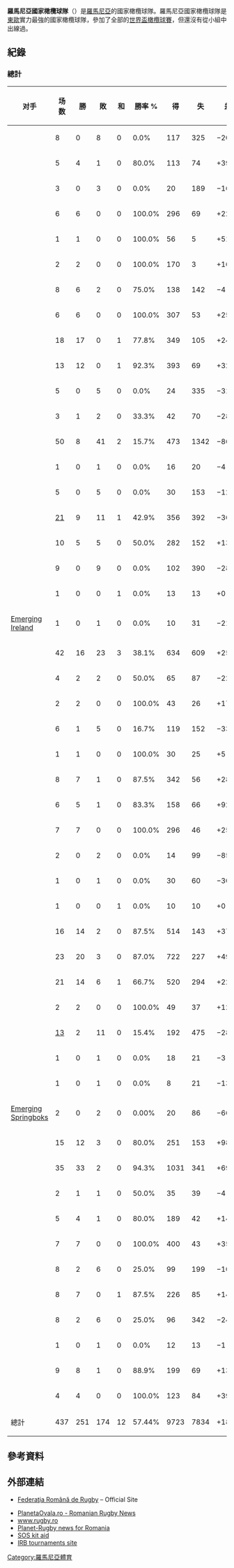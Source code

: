 
'''羅馬尼亞國家橄欖球隊'''（{{Lang-ro|Echipa națională de rugby a României}}）是[[羅馬尼亞|羅馬尼亞]]的國家橄欖球隊。羅馬尼亞國家橄欖球隊是[[東歐|東歐]]實力最強的國家橄欖球隊，參加了全部的[[世界盃橄欖球賽|世界盃橄欖球賽]]，但還沒有從小組中出線過。

== 紀錄 ==
=== 總計 ===
{{IRB World Rankings}} 
{| class="wikitable sortable" style=font-size:90%
|-
! style="width:180px;"| 对手
! style="width:50px;"| 场数
! style="width:50px;"| 勝
! style="width:50px;"| 敗
! style="width:50px;"| 和
! style="width:50px;"| 勝率 %
! style="width:50px;"| 得
! style="width:50px;"| 失
! style="width:50px;"| 差
|-
| {{ru|ARG}} || 8 || 0 || 8 || 0 || 0.0% || 117 || 325 || −208
|-
| {{ruA|ARG}} || 5 || 4 || 1 || 0 || 80.0% || 113 || 74 || +39
|-
| {{ru|AUS}} || 3 || 0 || 3 || 0 || 0.0% || 20 || 189 || −169
|-
| {{ru|BEL}} || 6 || 6 || 0 || 0 || 100.0% || 296 || 69 || +227
|-
| {{ru|BRA}} || 1 || 1 || 0 || 0 || 100.0% || 56 || 5 || +51
|-
| {{ru|BUL}} || 2 || 2 || 0 || 0 || 100.0% || 170 || 3 || +167
|-
| {{ru|CAN}} || 8 || 6 || 2 || 0 || 75.0% || 138 || 142 || −4
|-
| {{ru|CZE}} || 6 || 6 || 0 || 0 || 100.0% || 307 || 53 || +254
|-
| {{ru|CSK}} || 18 || 17 || 0 || 1 || 77.8% || 349 || 105 || +244
|-
| {{ru|East Germany}} || 13 || 12 || 0 || 1 || 92.3% || 393 || 69 || +324
|-
| {{ru|ENG}} || 5 || 0 || 5 || 0 || 0.0% || 24 || 335 || −311 
|-
| {{ru|FIJ}} || 3 || 1 || 2 || 0 || 33.3% || 42 || 70 || −28
|-
| {{ru|FRA}} || 50 || 8 || 41 || 2 || 15.7% || 473 || 1342 || −869
|-
| {{ruA|FRA}} || 1 || 0 || 1 || 0 || 0.0% || 16 || 20 || −4
|-
| {{ru|FRA|name=France XV}} || 5 || 0 || 5 || 0 || 0.0% || 30 || 153 || −123
|-
| {{ru|GEO}} || [[History_of_rugby_union_matches_between_Georgia_and_Romania|21]] || 9 || 11 || 1 || 42.9% || 356 || 392 || −36
|-
| {{ru|GER}} || 10 || 5 || 5 || 0 || 50.0% || 282 || 152 || +130
|-
| {{ru|IRE}} || 9 || 0 || 9 || 0 || 0.0% || 102 || 390 || −288
|-
| {{ru|IRE|name=Ireland XV}} || 1 || 0 || 0 || 1 || 0.0% || 13 || 13 || +0
|-
| {{flagicon|IRE|rugby union}} [[Emerging_Ireland|Emerging Ireland]] || 1 || 0 || 1 || 0 || 0.0% || 10 || 31 || −21
|-
| {{ru|ITA}} || 42 || 16 || 23 || 3 || 38.1% || 634 || 609 || +25
|-
| {{RuA|ITA}} || 4 || 2 || 2 || 0 || 50.0% || 65 || 87 || −22
|-
| {{RuA|ITA|name=Emerging Italy}} || 2 || 2 || 0 || 0 || 100.0% || 43 || 26 || +17
|-
| {{ru|JPN}} || 6 || 1 || 5 || 0 || 16.7% || 119 || 152 || −33
|-
| {{ru|JPN|name=Japan XV}} || 1 || 1 || 0 || 0 || 100.0% || 30 || 25 || +5
|-
| {{ru|MAR}} || 8 || 7 || 1 || 0 || 87.5% || 342 || 56 || +286
|-
| {{ru|NAM}} || 6 || 5 || 1 || 0 || 83.3% || 158 || 66 || +92
|-
| {{ru|NED}} || 7 || 7 || 0 || 0 || 100.0% || 296 || 46 || +250
|-
| {{ru|NZL}} || 2 || 0 || 2 || 0 || 0.0% || 14 || 99 || −85
|-
| {{ru|NZL|name=New Zealand XV}} || 1 || 0 || 1 || 0 || 0.0% || 30 || 60 || −30
|-
| {{ruA|NZL}} || 1 || 0 || 0 || 1 || 0.0% || 10 || 10 || +0
|-
| {{ru|POL}} || 16 || 14 || 2 || 0 || 87.5% || 514 || 143 || +371
|-
| {{ru|POR}} || 23 || 20 || 3 || 0 || 87.0% || 722 || 227 || +495
|-
| {{ru|RUS}} || 21 || 14 || 6 || 1 || 66.7% || 520 || 294 || +226
|-
| {{ru|SAM}} || 2 || 2 || 0 || 0 || 100.0% || 49 || 37 || +12
|-
| {{ru|SCO}} || [[History_of_rugby_union_matches_between_Romania_and_Scotland|13]] || 2 || 11 || 0 || 15.4% || 192 || 475 || −283
|-
| {{ruA|SCO}} || 1 || 0 || 1 || 0 || 0.0% || 18 || 21 || −3
|-
| {{ru|RSA}} || 1 || 0 || 1 || 0 || 0.0% || 8 || 21 || −13
|-
| {{flagicon|RSA}} [[Emerging_Springboks|Emerging Springboks]] || 2 || 0 || 2 || 0 || 0.00% || 20 || 86 || −66
|-
| {{ru|URS}} || 15 || 12 || 3 || 0 || 80.0% || 251 || 153 || +98
|-
| {{ru|ESP}} || 35 || 33 || 2 || 0 || 94.3% || 1031 || 341 || +690
|-
| {{ru|TGA}} || 2 || 1 || 1 || 0 || 50.0% || 35 || 39 || −4
|-
| {{ru|TUN}} || 5 || 4 || 1 || 0 || 80.0% || 189 || 42 || +147
|-
| {{ru|UKR}} || 7 || 7 || 0 || 0 || 100.0% || 400 || 43 || +357
|-
| {{ru|USA}} || 8 || 2 || 6 || 0 || 25.0% || 99 || 199 || −100
|-
| {{ru|URU}} || 8 || 7 || 0 || 1 || 87.5% || 226 || 85 || +141
|-
| {{ru|WAL}} || 8 || 2 || 6 || 0 || 25.0% || 96 || 342 || −246
|-
| {{ru|WAL|name=Wales XV}} || 1 || 0 || 1 || 0 || 0.0% || 12 || 13 || −1
|-
| {{ru|West Germany}} || 9 || 8 || 1 || 0 || 88.9% || 199 || 69 || +130
|-
| {{ru|ZIM}} || 4 || 4 || 0 || 0 || 100.0% || 123 || 84 || +39
|- class="sortbottom"
! 總計 !! 437 !! 251 !! 174 !! 12 !! 57.44% !! 9723 !! 7834 !! +1889
|}

== 參考資料 ==
{{reflist}}
==外部連結==
*{{ro icon}}  [http://www.frr.ro/ Federaţia Română de Rugby] – Official Site
* [http://www.planetaovala.ro/ PlanetaOvala.ro - Romanian Rugby News] 
* [http://www.rugby.ro/ www.rugby.ro] {{ro icon}} {{fr icon}} {{en icon}}
* [https://web.archive.org/web/20040901095508/http://www.planet-rugby.com/Teams/Romania/index.shtml Planet-Rugby news for Romania]
* [https://web.archive.org/web/20060424171542/http://www.sosirbkitaid.org/index2.asp SOS kit aid]
* [https://web.archive.org/web/20131005001351/http://www.irb.com/nationscup/news/newsid=278754.html IRB tournaments site]
{{羅馬尼亞體育國家隊}}
[[Category:羅馬尼亞體育|Category:羅馬尼亞體育]]